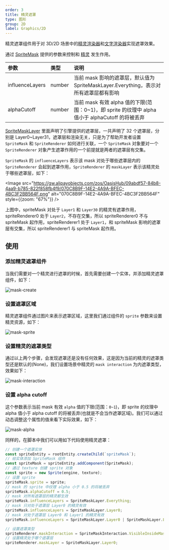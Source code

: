 ```yaml
---
order: 3
title: 精灵遮罩
type: 图形
group: 2D
label: Graphics/2D
---
```


精灵遮罩组件用于对 3D/2D 场景中的[精灵渲染器](/docs/graphics/2D/spriteRenderer/)和[文字渲染器](/docs/graphics/2D/text/)实现遮罩效果。

<playground src="sprite-mask.ts"></playground>

通过 [SpriteMask](/apis/core/#SpriteMask) 提供的参数来控制和 [精灵](/docs/graphics/2D/sprite/) 发生作用。

| 参数            | 类型   | 说明                                                                                             |
| :-------------- | :----- | :----------------------------------------------------------------------------------------------- |
| influenceLayers | number | 当前 mask 影响的遮罩层，默认值为 SpriteMaskLayer.Everything，表示对所有遮罩层都有影响            |
| alphaCutoff     | number | 当前 mask 有效 alpha 值的下限(范围：0~1)，即 sprite 的纹理中 alpha 值小于 alphaCutoff 的将被丢弃 |

[SpriteMaskLayer](/apis/core/#SpriteMaskLayer) 里面声明了引擎提供的遮罩层，一共声明了 32 个遮罩层，分别是 Layer0~Layer31，遮罩层和渲染无关，只是为了帮助开发者设置 `SpriteMask` 和 `SpriteRenderer` 如何进行关联，一个 `SpriteMask` 对象要对一个 `SpriteRenderer` 对象产生遮罩作用的一个前提就是两者的遮罩层有交集。

`SpriteMask` 的 `influenceLayers` 表示该 mask 对处于哪些遮罩层内的 `SpriteRenderer` 会起到遮罩作用，`SpriteRenderer` 的 `maskLayer` 表示该精灵处于哪些遮罩层，如下：

<Image src="https://gw.alipayobjects.com/zos/OasisHub/09abdf57-84b8-4aa9-b785-822f858fb4f9/070C8B9F-14E2-4A9A-BFEC-4BC3F2BB564F.png" alt="070C8B9F-14E2-4A9A-BFEC-4BC3F2BB564F" style={{zoom: "67%"}} />

上图中，spriteMask 对处于 `Layer1` 和 `Layer30` 的精灵有遮罩作用，spriteRenderer0 处于 `Layer2`，不存在交集，所以 spriteRenderer0 不与 spriteMask 起作用，spriteRenderer1 处于 `Layer1`，和 spriteMask 影响的遮罩层有交集，所以 spriteRenderer1 与 spriteMask 起作用。

## 使用

### 添加精灵遮罩组件

当我们需要对一个精灵进行遮罩的时候，首先需要创建一个实体，并添加精灵遮罩组件，如下：

![mask-create](https://mdn.alipayobjects.com/huamei_w6ifet/afts/img/A*GYVBTbTvqU4AAAAAAAAAAAAADjCHAQ/original)

### 设置遮罩区域

精灵遮罩组件通过图片来表示遮罩区域，这里我们通过组件的 `sprite` 参数来设置精灵资源，如下：

![mask-sprite](https://mdn.alipayobjects.com/huamei_w6ifet/afts/img/A*k5GsSYqQTKoAAAAAAAAAAAAADjCHAQ/original)

### 设置精灵的遮罩类型

通过以上两个步骤，会发现遮罩还是没有任何效果，这是因为当前的精灵的遮罩类型还是默认的(None)，我们设置场景中精灵的 `mask interaction` 为内遮罩类型，效果如下：

![mask-interaction](https://mdn.alipayobjects.com/huamei_w6ifet/afts/img/A*GdxhSYLY4EIAAAAAAAAAAAAADjCHAQ/original)

### 设置 alpha cutoff

这个参数表示当前 mask 有效 `alpha` 值的下限(范围：`0~1`)，即 sprite 的纹理中 alpha 值小于 alpha cutoff 的将被丢弃(也就是不会当作遮罩区域)。我们可以通过动态调整这个属性的值来看下实际效果，如下：

![mask-alpha](https://mdn.alipayobjects.com/huamei_w6ifet/afts/img/A*2CLjT7UTVa8AAAAAAAAAAAAADjCHAQ/original)

同样的，在脚本中我们可以用如下代码使用精灵遮罩：

```typescript
// 创建一个遮罩实体
const spriteEntity = rootEntity.createChild(`spriteMask`);
// 给实体添加 SpriteMask 组件
const spriteMask = spriteEntity.addComponent(SpriteMask);
// 通过 texture 创建 sprite 对象
const sprite = new Sprite(engine, texture);
// 设置 sprite
spriteMask.sprite = sprite;
// mask 的 sprite 中纹理 alpha 小于 0.5 的将被丢弃
spriteMask.alphaCutoff = 0.5;
// mask 对所有遮罩层的精灵都生效
spriteMask.influenceLayers = SpriteMaskLayer.Everything;
// mask 只对处于遮罩层 Layer0 的精灵有效
spriteMask.influenceLayers = SpriteMaskLayer.Layer0;
// mask 对处于遮罩层 Layer0 和 Layer1 的精灵有效
spriteMask.influenceLayers = SpriteMaskLayer.Layer0 | SpriteMaskLayer.Layer1;

// 设置遮罩类型
spriteRenderer.maskInteraction = SpriteMaskInteraction.VisibleInsideMask;
// 设置精灵处于哪个遮罩层
spriteRenderer.maskLayer = SpriteMaskLayer.Layer0;
```
